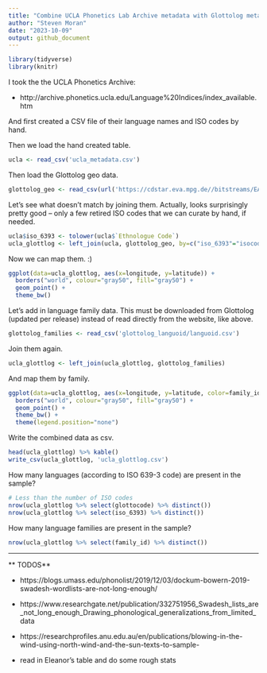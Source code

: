 ```yaml
---
title: "Combine UCLA Phonetics Lab Archive metadata with Glottolog metadata"
author: "Steven Moran"
date: "2023-10-09"
output: github_document
---
```


```r
library(tidyverse)
library(knitr)
```

I took the the UCLA Phonetics Archive:

* http://archive.phonetics.ucla.edu/Language%20Indices/index_available.htm

And first created a CSV file of their language names and ISO codes by hand.

Then we load the hand created table.

```r
ucla <- read_csv('ucla_metadata.csv')
```

Then load the Glottolog geo data.

```r
glottolog_geo <- read_csv(url('https://cdstar.eva.mpg.de//bitstreams/EAEA0-B701-6328-C3E3-0/languages_and_dialects_geo.csv'))
```

Let's see what doesn't match by joining them. Actually, looks surprisingly pretty good -- only a few retired ISO codes that we can curate by hand, if needed.

```r
ucla$iso_6393 <- tolower(ucla$`Ethnologue Code`)
ucla_glottlog <- left_join(ucla, glottolog_geo, by=c("iso_6393"="isocodes"))
```

Now we can map them. :)

```r
ggplot(data=ucla_glottlog, aes(x=longitude, y=latitude)) + 
  borders("world", colour="gray50", fill="gray50") + 
  geom_point() +
  theme_bw()
```


Let's add in language family data. This must be downloaded from Glottolog (updated per release) instead of read directly from the website, like above.

```r
glottolog_families <- read_csv('glottolog_languoid/languoid.csv')
```

Join them again.

```r
ucla_glottlog <- left_join(ucla_glottlog, glottolog_families)
```

And map them by family.

```r
ggplot(data=ucla_glottlog, aes(x=longitude, y=latitude, color=family_id)) + 
  borders("world", colour="gray50", fill="gray50") + 
  geom_point() +
  theme_bw() +
  theme(legend.position="none")
```

Write the combined data as csv.

```r
head(ucla_glottlog) %>% kable()
write_csv(ucla_glottlog, 'ucla_glottlog.csv')
```

How many languages (according to ISO 639-3 code) are present in the sample?

```r
# Less than the number of ISO codes
nrow(ucla_glottlog %>% select(glottocode) %>% distinct())
nrow(ucla_glottlog %>% select(iso_6393) %>% distinct())
```


How many language families are present in the sample?

```r
nrow(ucla_glottlog %>% select(family_id) %>% distinct())
```


***

** TODOS**

* https://blogs.umass.edu/phonolist/2019/12/03/dockum-bowern-2019-swadesh-wordlists-are-not-long-enough/

* https://www.researchgate.net/publication/332751956_Swadesh_lists_are_not_long_enough_Drawing_phonological_generalizations_from_limited_data

* https://researchprofiles.anu.edu.au/en/publications/blowing-in-the-wind-using-north-wind-and-the-sun-texts-to-sample-

* read in Eleanor's table and do some rough stats
